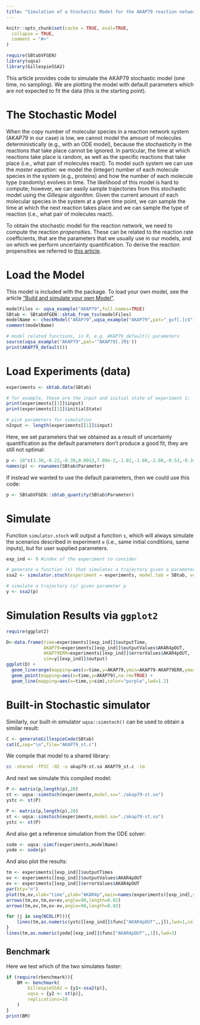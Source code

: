 ```yaml
---
title: "Simulation of a Stochastic Model for the AKAP79 reaction network"
---
```


```r
knitr::opts_chunk$set(cache = TRUE, eval=TRUE,
  collapse = TRUE,
  comment = "#>"
)
```

```r
require(SBtabVFGEN)
library(uqsa)
library(GillespieSSA2)
```

This article provides code to simulate the AKAP79 stochastic model (one time, no
sampling). We are plotting the model with default parameters which
are not expected to fit the data (this is the starting point).

# The Stochastic Model

When the copy number of molecular species in a reaction network system (AKAP79 in our case) is low, we cannot model the amount of molecules deterministically (e.g., with an ODE model), because the stochasticity in the reactions that take place cannot be ignored. In particular, the time at which reactions take place is random, as well as the specific reactions that take place (i.e., what pair of molecules react). To model such system we can use the *master equation*: we model the (integer) number of each molecule species in the system (e.g., proteins) and how the number of each molecule type (randomly) evolves in time. The likelihood of this model is hard to compute; however, we can easily sample trajectories from this stochastic model using the *Gillespie algorithm*. Given the current amount of each molecular species in the system at a given time point, we can sample the time at which the next reaction takes place and we can sample the type of reaction (i.e., what pair of molecules react).

To obtain the stochastic model for the reaction network, we need to compute the reaction _propensities_. These can be related to the reaction rate coefficients, that are the parameters that we usually use in our models, and on which we perform uncertainty quantification. To derive the reaction propensities we referred to [this article](https://doi.org/10.1186/1752-0509-5-187).


# Load the Model

This model is included with the package. To load your own model, see
the article ["Build and simulate your own Model"](user_model.html).

```r
modelFiles <- uqsa_example("AKAP79",full.names=TRUE)
SBtab <- SBtabVFGEN::sbtab_from_tsv(modelFiles)
modelName <- checkModel("AKAP79",uqsa_example("AKAP79",pat="_gvf[.]c$"))
comment(modelName)

# model related functions, in R, e.g. AKAP79_default() parameters
source(uqsa_example("AKAP79",pat='^AKAP79[.]R$'))
print(AKAP79_default())
```

# Load Experiments (data)

```r
experiments <- sbtab.data(SBtab)

# for example, these are the input and initial state of experiment 1:
print(experiments[[1]]$input)
print(experiments[[1]]$initialState)

# pick parameters for simulation
nInput <- length(experiments[[1]]$input)
```

Here, we set parameters that we obtained as a result of uncertainty quantification as the default parameters don't produce a good fit, they are still not optimal:
```r
p <- 10^c(3.38,-0.22,-0.39,0.0013,7.89e-2,-1.02,-1.08,-2.86,-0.53,-0.34,-0.51,-2.42,-1.05,-1.37,-1.29,2.08,-2.79,-0.87,0.26,-0.168,-0.331,-1.77,-0.938,1.065,2.08,0.0147,-0.09893)
names(p) <- rownames(SBtab$Parameter)
```

If instead we wanted to use the default parameters, then we could use this code:
```r
p <- SBtabVFGEN::sbtab_quantity(SBtab$Parameter)
```

# Simulate

Function `simulator.stoch` will output a function `s`, which will always simulate the
scenarios described in experiment `e` (i.e., same initial conditions, same inputs), but for user supplied parameters.

```r
exp_ind <- 9 #index of the experiment to consider

# generate a function (s) that simulates a trajectory given a parameter in input
ssa2 <- simulator.stoch(experiment = experiments, model.tab = SBtab, vol = 4e-16, outputFunction = AKAP79_func)

# simulate a trajectory (y) given parameter p
y <- ssa2(p)
```

# Simulation Results via `ggplot2`

```r
require(ggplot2)

D<-data.frame(time=experiments[[exp_ind]]$outputTime,
              AKAP79=experiments[[exp_ind]]$outputValues$AKAR4pOUT,
              AKAP79ERR=experiments[[exp_ind]]$errorValues$AKAR4pOUT,
              sim=y[[exp_ind]]$output)
ggplot(D) +
  geom_linerange(mapping=aes(x=time,y=AKAP79,ymin=AKAP79-AKAP79ERR,ymax=AKAP79+AKAP79ERR),na.rm=TRUE) +
  geom_point(mapping=aes(x=time,y=AKAP79),na.rm=TRUE) +
  geom_line(mapping=aes(x=time,y=sim),color="purple",lwd=1.2)
```

# Built-in Stochastic simulator

Similarly, our built-in simulator `uqsa::simstoch()` can be used to obtain a similar result:

```r
C <- generateGillespieCode(SBtab)
cat(C,sep="\n",file="AKAP79_st.c")
```

We compile that model to a shared library:

```sh
cc -shared -fPIC -O2 -o akap79-st.so AKAP79_st.c -lm
```

And next we simulate this compiled model:

```r
P <- matrix(p,length(p),20)
st <- uqsa::simstoch(experiments,model.so="./akap79-st.so")
ystc <- st(P)
```

```r
P <- matrix(p,length(p),20)
st <- uqsa::simstoch(experiments,model.so="./akap79-st.so")
ystc <- st(P)
```

And also get a reference simulation from the ODE solver:

```r
sode <- uqsa::simcf(experiments,modelName)
yode <- sode(p)
```

And also plot the results:

```r
tm <- experiments[[exp_ind]]$outputTimes
ov <- experiments[[exp_ind]]$outputValues$AKAR4pOUT
ev <- experiments[[exp_ind]]$errorValues$AKAR4pOUT
par(bty="n")
plot(tm,ov,xlab="time",ylab="AKAR4p",main=names(experiments)[exp_ind],ylim=c(90,210))
arrows(tm,ov,tm,ov+ev,angle=90,length=0.02)
arrows(tm,ov,tm,ov-ev,angle=90,length=0.02)

for (j in seq(NCOL(P))){
	lines(tm,as.numeric(ystc[[exp_ind]]$func["AKAR4pOUT",,j]),lwd=1,col="blue")
}
lines(tm,as.numeric(yode[[exp_ind]]$func["AKAR4pOUT",,1]),lwd=3)
```

## Benchmark

Here we test which of the two simulates faster:

```r
if (require(rbenchmark)){
	BM <- benchmark(
		GillespieSSA2 = {y1<-ssa2(p)},
		uqsa = {y2 <- st(p)},
		replications=10
	)
}
print(BM)
```
